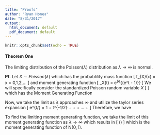 ```yaml
---
title: "Proofs"
author: "Ryan Honea"
date: "8/31/2017"
output:
  html_document: default
  pdf_document: default
---
```


```r
knitr::opts_chunk$set(echo = TRUE)
```

#### Theorem One

The limiting distribution of the Poisson$(\lambda)$ distribution as $\lambda \rightarrow \infty$ is normal.

**Pf.** 
Let $X \sim Poisson(\lambda)$ which has the probablility mass function 
\[
f_{X}(x) = \frac{\lambda^xe^{-\lambda}}{x!} \quad \quad x = 0,1,2,...
\] and moment generating function
\[
\text{M}_X(t) = e^{e^{\lambda(e^t - 1)}}
\]
We will specifically consider the standardized Poisson random variable $X$ 
\[
\frac{X-\lambda}{\sqrt{\lambda}}
\]
which has the Moment Generating Function
\begin{align*}
\text{M}_{(X-\lambda)/\sqrt{\lambda}}(t)&= \text{E}\left[\exp\left({t*\frac{X-\lambda}{\sqrt{\lambda}}}\right)\right]\\
&= \exp(-t\sqrt{\lambda})*\text{E}\left[\exp\left(\frac{tX}{\sqrt{\lambda}}\right)\right]\\
&= \exp\left(-t\sqrt{\lambda}+\lambda(e^{t/\sqrt{\lambda}} - 1)\right)
\end{align*}

Now, we take the limit as $\lambda$ approaches $\infty$ and utilize the taylor series expansion
\[
e^{t/\sqrt{\lambda}} = 1 + t\lambda^{-1/2} + \frac{t^2\lambda^{-1}}{2!} + \frac{t^3\lambda^{-3/2}}{3!} + ... + \frac{t^n\lambda^{-n/2}}{n!}
\]
Therefore, we have
\begin{align*}
\text{M}_{(X-\lambda)/\sqrt{\lambda}}(t) &=\exp\left(-t\sqrt{\lambda}+\lambda(e^{t/\sqrt{\lambda}} - 1)\right)\\
 & =\exp\left(-t\sqrt{\lambda}+\lambda \left[ 1 + t\lambda^{-1/2} + \frac{t^2\lambda^{-1}}{2!} + \frac{t^3\lambda^{-3/2}}{3!} + ... +  \frac{t^n\lambda^{-n/2}}{n!} - 1\right] \right)\\
 & = \exp\left(-t\sqrt{\lambda} + t\sqrt{\lambda} + \frac{t^2}{2} + \frac{t^3\lambda^{-1/2}}{6} + ... + \frac{t^n\alpha^{-(n-1)/2}}{n!}  
\right)
\end{align*}

To find the limiting moment generating function, we take the limit of this moment generating function as $\lambda \rightarrow \infty$ which results in
\[
\exp\left(\frac{t^2}{2}\right)
\]
which is the moment generating function of N$(0,1)$.